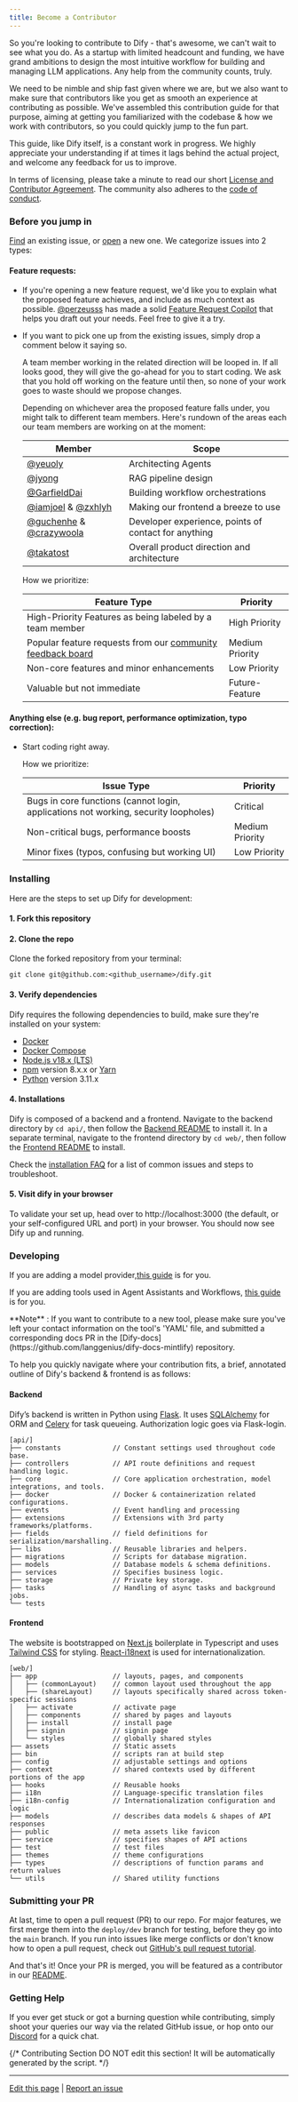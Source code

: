 ```yaml
---
title: Become a Contributor
---
```


So you're looking to contribute to Dify - that's awesome, we can't wait to see what you do. As a startup with limited headcount and funding, we have grand ambitions to design the most intuitive workflow for building and managing LLM applications. Any help from the community counts, truly.

We need to be nimble and ship fast given where we are, but we also want to make sure that contributors like you get as smooth an experience at contributing as possible. We've assembled this contribution guide for that purpose, aiming at getting you familiarized with the codebase & how we work with contributors, so you could quickly jump to the fun part.

This guide, like Dify itself, is a constant work in progress. We highly appreciate your understanding if at times it lags behind the actual project, and welcome any feedback for us to improve.

In terms of licensing, please take a minute to read our short [License and Contributor Agreement](https://github.com/langgenius/dify/blob/main/LICENSE). The community also adheres to the [code of conduct](https://github.com/langgenius/.github/blob/main/CODE_OF_CONDUCT).

### Before you jump in

[Find](https://github.com/langgenius/dify/issues?q=is:issue+is:closed) an existing issue, or [open](https://github.com/langgenius/dify/issues/new/choose) a new one. We categorize issues into 2 types:

#### Feature requests:

- If you're opening a new feature request, we'd like you to explain what the proposed feature achieves, and include as much context as possible. [@perzeusss](https://github.com/perzeuss) has made a solid [Feature Request Copilot](https://udify.app/chat/MK2kVSnw1gakVwMX) that helps you draft out your needs. Feel free to give it a try.
- If you want to pick one up from the existing issues, simply drop a comment below it saying so.

  A team member working in the related direction will be looped in. If all looks good, they will give the go-ahead for you to start coding. We ask that you hold off working on the feature until then, so none of your work goes to waste should we propose changes.

  Depending on whichever area the proposed feature falls under, you might talk to different team members. Here's rundown of the areas each our team members are working on at the moment:

  | Member                                                                                  | Scope                                                |
  | --------------------------------------------------------------------------------------- | ---------------------------------------------------- |
  | [@yeuoly](https://github.com/Yeuoly)                                                    | Architecting Agents                                  |
  | [@jyong](https://github.com/JohnJyong)                                                  | RAG pipeline design                                  |
  | [@GarfieldDai](https://github.com/GarfieldDai)                                          | Building workflow orchestrations                     |
  | [@iamjoel](https://github.com/iamjoel) & [@zxhlyh](https://github.com/zxhlyh)           | Making our frontend a breeze to use                  |
  | [@guchenhe](https://github.com/guchenhe) & [@crazywoola](https://github.com/crazywoola) | Developer experience, points of contact for anything |
  | [@takatost](https://github.com/takatost)                                                | Overall product direction and architecture           |

  How we prioritize:

  | Feature Type                                                                                                                  | Priority        |
  | ----------------------------------------------------------------------------------------------------------------------------- | --------------- |
  | High-Priority Features as being labeled by a team member                                                                      | High Priority   |
  | Popular feature requests from our [community feedback board](https://github.com/langgenius/dify/discussions/categories/ideas) | Medium Priority |
  | Non-core features and minor enhancements                                                                                      | Low Priority    |
  | Valuable but not immediate                                                                                                    | Future-Feature  |

#### Anything else (e.g. bug report, performance optimization, typo correction):

- Start coding right away.

  How we prioritize:

  | Issue Type                                                                          | Priority        |
  | ----------------------------------------------------------------------------------- | --------------- |
  | Bugs in core functions (cannot login, applications not working, security loopholes) | Critical        |
  | Non-critical bugs, performance boosts                                               | Medium Priority |
  | Minor fixes (typos, confusing but working UI)                                       | Low Priority    |

### Installing

Here are the steps to set up Dify for development:

#### 1. Fork this repository

#### 2. Clone the repo

Clone the forked repository from your terminal:

```
git clone git@github.com:<github_username>/dify.git
```

#### 3. Verify dependencies

Dify requires the following dependencies to build, make sure they're installed on your system:

- [Docker](https://www.docker.com/)
- [Docker Compose](https://docs.docker.com/compose/install/)
- [Node.js v18.x (LTS)](http://nodejs.org)
- [npm](https://www.npmjs.com/) version 8.x.x or [Yarn](https://yarnpkg.com/)
- [Python](https://www.python.org/) version 3.11.x

#### 4. Installations

Dify is composed of a backend and a frontend. Navigate to the backend directory by `cd api/`, then follow the  [Backend README](https://github.com/langgenius/dify/blob/main/api/README) to install it. In a separate terminal, navigate to the frontend directory by `cd web/`, then follow the [Frontend README](https://github.com/langgenius/dify/blob/main/web/README) to install.

Check the [installation FAQ](https://docs.dify.ai/learn-more/faq/install-faq) for a list of common issues and steps to troubleshoot.

#### 5. Visit dify in your browser

To validate your set up, head over to http://localhost:3000 (the default, or your self-configured URL and port) in your browser. You should now see Dify up and running.

### Developing

If you are adding a model provider,[this guide](https://github.com/langgenius/dify/blob/main/api/core/model_runtime/README) is for you.

If you are adding tools used in Agent Assistants and Workflows, [this guide](https://github.com/langgenius/dify/blob/main/api/core/tools/README) is for you.

<Warning>
**Note** : If you want to contribute to a new tool, please make sure you've left your contact information on the tool's 'YAML' file, and submitted a corresponding docs PR in the [Dify-docs](https://github.com/langgenius/dify-docs-mintlify) repository.
</Warning>

To help you quickly navigate where your contribution fits, a brief, annotated outline of Dify's backend & frontend is as follows:

#### Backend

Dify’s backend is written in Python using [Flask](https://flask.palletsprojects.com/en/3.0.x/). It uses [SQLAlchemy](https://www.sqlalchemy.org/) for ORM and [Celery](https://docs.celeryq.dev/en/stable/getting-started/introduction.html) for task queueing. Authorization logic goes via Flask-login.

```
[api/]
├── constants             // Constant settings used throughout code base.
├── controllers           // API route definitions and request handling logic.           
├── core                  // Core application orchestration, model integrations, and tools.
├── docker                // Docker & containerization related configurations.
├── events                // Event handling and processing
├── extensions            // Extensions with 3rd party frameworks/platforms.
├── fields                // field definitions for serialization/marshalling.
├── libs                  // Reusable libraries and helpers.
├── migrations            // Scripts for database migration.
├── models                // Database models & schema definitions.
├── services              // Specifies business logic.
├── storage               // Private key storage.      
├── tasks                 // Handling of async tasks and background jobs.
└── tests
```

#### Frontend

The website is bootstrapped on [Next.js](https://nextjs.org/) boilerplate in Typescript and uses [Tailwind CSS](https://tailwindcss.com/) for styling. [React-i18next](https://react.i18next.com/) is used for internationalization.

```
[web/]
├── app                   // layouts, pages, and components
│   ├── (commonLayout)    // common layout used throughout the app
│   ├── (shareLayout)     // layouts specifically shared across token-specific sessions 
│   ├── activate          // activate page
│   ├── components        // shared by pages and layouts
│   ├── install           // install page
│   ├── signin            // signin page
│   └── styles            // globally shared styles
├── assets                // Static assets
├── bin                   // scripts ran at build step
├── config                // adjustable settings and options 
├── context               // shared contexts used by different portions of the app
├── hooks                 // Reusable hooks
├── i18n                  // Language-specific translation files
├── i18n-config           // Internationalization configuration and logic
├── models                // describes data models & shapes of API responses
├── public                // meta assets like favicon
├── service               // specifies shapes of API actions
├── test                  // test files
├── themes                // theme configurations
├── types                 // descriptions of function params and return values
└── utils                 // Shared utility functions
```

### Submitting your PR

At last, time to open a pull request (PR) to our repo. For major features, we first merge them into the `deploy/dev` branch for testing, before they go into the `main` branch. If you run into issues like merge conflicts or don't know how to open a pull request, check out [GitHub's pull request tutorial](https://docs.github.com/en/pull-requests/collaborating-with-pull-requests).

And that's it\! Once your PR is merged, you will be featured as a contributor in our [README](https://github.com/langgenius/dify/blob/main/README).

### Getting Help

If you ever get stuck or got a burning question while contributing, simply shoot your queries our way via the related GitHub issue, or hop onto our [Discord](https://discord.com/invite/8Tpq4AcN9c) for a quick chat.

{/*
Contributing Section
DO NOT edit this section!
It will be automatically generated by the script.
*/}

---

[Edit this page](https://github.com/langgenius/dify-docs/edit/main/en/community/contribution.mdx) | [Report an issue](https://github.com/langgenius/dify-docs/issues/new?template=docs.yml)

